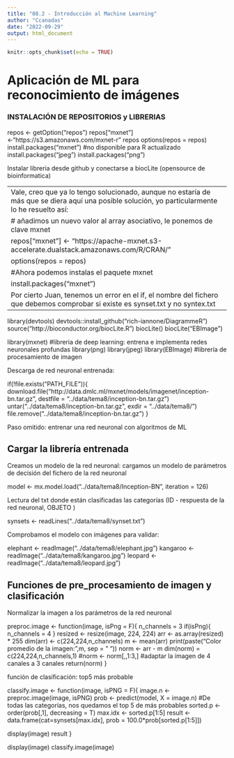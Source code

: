 ```yaml
---
title: "08.2 - Introducción al Machine Learning"
author: "Ccanadas"
date: "2022-09-29"
output: html_document
---
```


```r
knitr::opts_chunk$set(echo = TRUE)
```

# Aplicación de ML para reconocimiento de imágenes

### INSTALACIÓN DE REPOSITORIOS y LIBRERIAS

repos <- getOption("repos")
repos["mxnet"]<-"https://s3.amazonaws.com/mxnet-r"
repos
options(repos = repos)
install.packages("mxnet") #no disponible para R actualizado
install.packages("jpeg")
install.packages("png")

Instalar libreria desde github y conectarse a biocLite (opensource de bioinformatica)

--------------------------------------------------------------------------
Vale, creo que ya lo tengo solucionado, aunque no estaría de más que se diera aquí una posible solución, yo particularmente lo he resuelto así:

# añadimos un nuevo valor al array asociativo, le ponemos de clave mxnet

repos["mxnet"] <- "https://apache-mxnet.s3-accelerate.dualstack.amazonaws.com/R/CRAN/"

options(repos = repos)

#Ahora podemos instalas el paquete mxnet

install.packages("mxnet")

Por cierto Juan, tenemos un error en el if, el nombre del fichero que debemos comprobar si existe es synset.txt y no syntex.txt

---------------------------------------------------------------------------

library(devtools)
devtools::install_github("rich-iannone/DiagrammeR")
source("http://bioconductor.org/biocLite.R")
biocLite()
biocLite("EBImage")


library(mxnet) #libreria de deep learning: entrena e implementa redes neuronales profundas
library(png)
library(jpeg)
library(EBImage) #librería de procesamiento de imagen

Descarga de red neuronal entrenada:

if(!file.exists("PATH_FILE")){
  download.file("http://data.dmlc.ml/mxnet/models/imagenet/inception-bn.tar.gz",
                destfile = "../data/tema8/inception-bn.tar.gz")
  untar("../data/tema8/inception-bn.tar.gz",
        exdir = "../data/tema8/")
  file.remove("../data/tema8/inception-bn.tar.gz")
}


Paso omitido: entrenar una red neuronal con algoritmos de ML

## Cargar la librería entrenada

Creamos un modelo de la red neuronal: cargamos un modelo de parámetros de decisión del fichero de la red neuronal

model <- mx.model.load("../data/tema8/Inception-BN", iteration = 126)

Lectura del txt donde están clasificadas las categorías (ID - respuesta de la red neuronal, OBJETO )

synsets <- readLines("../data/tema8/synset.txt")


Comprobamos el modelo con imágenes para validar:

elephant <- readImage("../data/tema8/elephant.jpg")
kangaroo <- readImage("../data/tema8/kangaroo.jpg")
leopard <- readImage("../data/tema8/leopard.jpg")



## Funciones de pre_procesamiento de imagen y clasificación

Normalizar la imagen a los parámetros de la red neuronal

preproc.image <- function(image, isPng = F){
  n_channels = 3
  if(isPng){
    n_channels = 4
  }
  resized <- resize(image, 224, 224)
  arr <- as.array(resized) * 255
  dim(arr) <- c(224,224,n_channels)
  m <- mean(arr)
  print(paste("Color promedio de la imagen: ",m, sep = " "))
  norm <- arr - m
  dim(norm) = c(224,224,n_channels,1)
  #norm <- norm[,,1:3,] #adaptar la imagen de 4 canales a 3 canales
  return(norm)
}

función de clasificación: top5 más probable

classify.image <- function(image, isPNG = F){
  image.n <- preproc.image(image, isPNG)
  prob <- predict(model, X = image.n)
  #De todas las categorías, nos quedamos el top 5 de más probables
  sorted.p <- order(prob[,1], decreasing = T)
  max.idx <- sorted.p[1:5]
  result <- data.frame(cat=synsets[max.idx], 
                     prob = 100.0*prob[sorted.p[1:5]])

  display(image)
  result
}


display(image)
classify.image(image)













